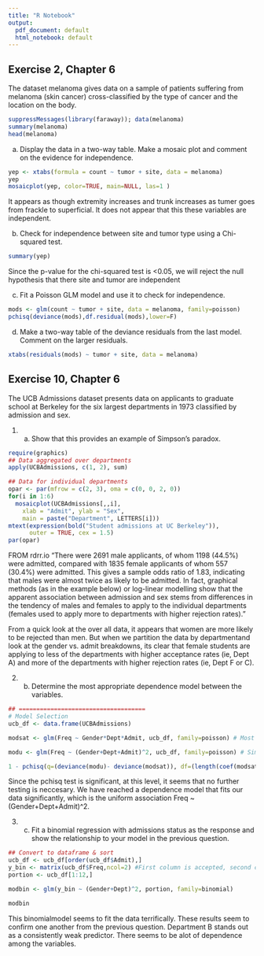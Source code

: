 ```yaml
---
title: "R Notebook"
output:
  pdf_document: default
  html_notebook: default
---
```

## Exercise 2, Chapter 6
The dataset melanoma gives data on a sample of patients suffering from melanoma
(skin cancer) cross-classified by the type of cancer and the location on the body.
```r
suppressMessages(library(faraway)); data(melanoma)
summary(melanoma)
head(melanoma)
```

(a) Display the data in a two-way table. Make a mosaic plot and comment on the
evidence for independence.


```r
yep <- xtabs(formula = count ~ tumor + site, data = melanoma)
yep
mosaicplot(yep, color=TRUE, main=NULL, las=1 )
```

It appears as though extremity increases and trunk increases as tumer goes from frackle to superficial. It does not appear that this these variables are independent.


(b) Check for independence between site and tumor type using a Chi-squared test.
```r
summary(yep)
```
Since the p-value for the chi-squared test is <0.05, we will reject the null hypothesis that there site and tumor are independent

(c) Fit a Poisson GLM model and use it to check for independence.

```r
mods <- glm(count ~ tumor + site, data = melanoma, family=poisson)
pchisq(deviance(mods),df.residual(mods),lower=F)
```


(d) Make a two-way table of the deviance residuals from the last model. Comment on the larger residuals.
```r
xtabs(residuals(mods) ~ tumor + site, data = melanoma)

```



## Exercise 10, Chapter 6

The UCB Admissions dataset presents data on applicants to graduate school at
Berkeley for the six largest departments in 1973 classified by admission and sex.

1. (a) Show that this provides an example of Simpson’s paradox.
```r
require(graphics)
## Data aggregated over departments
apply(UCBAdmissions, c(1, 2), sum)

## Data for individual departments
opar <- par(mfrow = c(2, 3), oma = c(0, 0, 2, 0))
for(i in 1:6)
  mosaicplot(UCBAdmissions[,,i],
    xlab = "Admit", ylab = "Sex",
    main = paste("Department", LETTERS[i]))
mtext(expression(bold("Student admissions at UC Berkeley")),
      outer = TRUE, cex = 1.5)
par(opar)
```
FROM rdrr.io "There were 2691 male applicants, of whom 1198 (44.5%) were admitted, compared with 1835 female applicants of whom 557 (30.4%) were admitted. This gives a sample odds ratio of 1.83, indicating that males were almost twice as likely to be admitted. In fact, graphical methods (as in the example below) or log-linear modelling show that the apparent association between admission and sex stems from differences in the tendency of males and females to apply to the individual departments (females used to apply more to departments with higher rejection rates)."

From a quick look at the over all data, it appears that women are more likely to be rejected than men. But when we partition the data by departmentand look at the gender vs. admit breakdowns, its clear that female students are applying to less of the departments with higher acceptance rates (ie, Dept A) and more of the departments with higher rejection rates (ie, Dept F or C).


2. (b) Determine the most appropriate dependence model between the variables.
```r
## ====================================
# Model Selection
ucb_df <- data.frame(UCBAdmissions)

modsat <- glm(Freq ~ Gender*Dept*Admit, ucb_df, family=poisson) # Most complicated

modu <- glm(Freq ~ (Gender+Dept+Admit)^2, ucb_df, family=poisson) # Simpler than above

1 - pchisq(q=(deviance(modu)- deviance(modsat)), df=(length(coef(modsat)) - length(coef(modu))))

```

Since the pchisq test is significant, at this level, it seems that no further testing is neccesary. We have reached a dependence model that fits our data significantly, which is the uniform association Freq ~ (Gender+Dept+Admit)^2.

3. (c) Fit a binomial regression with admissions status as the response and show the relationship to your model in the previous question.

```r
## Convert to dataframe & sort
ucb_df <- ucb_df[order(ucb_df$Admit),]
y_bin <- matrix(ucb_df$Freq,ncol=2) #First column is accepted, second column is rejected
portion <- ucb_df[1:12,]

modbin <- glm(y_bin ~ (Gender+Dept)^2, portion, family=binomial)

modbin
```

This binomialmodel seems to fit the data terrifically. These results seem to confirm one another from the previous question. Department B stands out as a consistently weak predictor. There seems to be alot of dependence among the variables.


